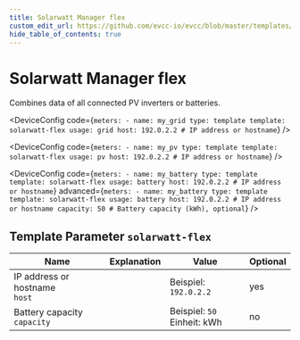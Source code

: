 ```yaml
---
title: Solarwatt Manager flex
custom_edit_url: https://github.com/evcc-io/evcc/blob/master/templates/definition/meter/solarwatt-flex.yaml
hide_table_of_contents: true
---
```



# Solarwatt Manager flex

<div className="device-detail-container">
  <div className="device-detail-content">
    <DeviceFeatures features="" />

Combines data of all connected PV inverters or batteries.


<Tabs>
<TabItem value="grid" label="Grid" default>

<DeviceConfig code={`meters:
    - name: my_grid
      type: template
      template: solarwatt-flex
      usage: grid
      host: 192.0.2.2 # IP address or hostname`}  />

</TabItem>
<TabItem value="pv" label="PV">

<DeviceConfig code={`meters:
    - name: my_pv
      type: template
      template: solarwatt-flex
      usage: pv
      host: 192.0.2.2 # IP address or hostname`}  />

</TabItem>
<TabItem value="battery" label="Battery">

<DeviceConfig code={`meters:
    - name: my_battery
      type: template
      template: solarwatt-flex
      usage: battery
      host: 192.0.2.2 # IP address or hostname`} advanced={`meters:
    - name: my_battery
      type: template
      template: solarwatt-flex
      usage: battery
      host: 192.0.2.2 # IP address or hostname
      capacity: 50 # Battery capacity (kWh), optional`} />

</TabItem>
</Tabs>
  </div>
  <div className="device-detail-icon">
    <evcc-icon
      type="meter"
      name="solarwatt-manager-flex"
      size="400px"
      alt="Solarwatt Manager flex"
      className="device-detail-icon-img"
    ></evcc-icon>
  </div>
</div>

## Template Parameter `solarwatt-flex`

| Name | Explanation | Value | Optional |
|-----------|-------------|-------|----------|
| IP address or hostname<br/>`host` |  | Beispiel: `192.0.2.2` | yes |
| Battery capacity<br/>`capacity` |  | Beispiel: `50`<br/>Einheit: kWh | no |


